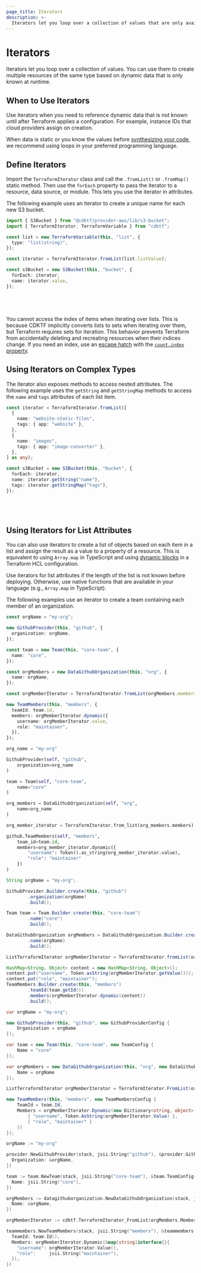 ```yaml
---
page_title: Iterators
description: >-
  Iterators let you loop over a collection of values that are only available at runtime.
---
```


# Iterators

Iterators let you loop over a collection of values. You can use them to create multiple resources of the same type based on dynamic data that is only known at runtime.

## When to Use Iterators

Use iterators when you need to reference dynamic data that is not known until after Terraform applies a configuration. For example, instance IDs that cloud providers assign on creation.

When data is static or you know the values before [synthesizing your code](/cdktf/cli-reference/commands#synth), we recommend using loops in your preferred programming language.

## Define Iterators

Import the `TerraformIterator` class and call the `.fromList()` or `.fromMap()` static method. Then use the `forEach` property to pass the iterator to a resource, data source, or module. This lets you use the iterator in attributes.

The following example uses an iterator to create a unique name for each new S3 bucket.

<CodeTabs>

```typescript
import { S3Bucket } from "@cdktf/provider-aws/lib/s3-bucket";
import { TerraformIterator, TerraformVariable } from "cdktf";

const list = new TerraformVariable(this, "list", {
  type: "list(string)",
});

const iterator = TerraformIterator.fromList(list.listValue);

const s3Bucket = new S3Bucket(this, "bucket", {
  forEach: iterator,
  name: iterator.value,
});
```

```python
```

```java
```

```csharp
```

```go
```

</CodeTabs>

You cannot access the index of items when iterating over lists. This is because CDKTF implicitly converts lists to sets when iterating over them, but Terraform requires sets for iteration. This behavior prevents Terraform from accidentally deleting and recreating resources when their indices change. If you need an index, use an [escape hatch](/cdktf/concepts/resources#escape-hatch) with the [`count.index` property](/language/meta-arguments/count).

## Using Iterators on Complex Types

The iterator also exposes methods to access nested attributes. The following example uses the `getString` and `getStringMap` methods to access the `name` and `tags` attributes of each list item.

<CodeTabs>

```typescript
const iterator = TerraformIterator.fromList([
  {
    name: "website-static-files",
    tags: { app: "website" },
  },
  {
    name: "images",
    tags: { app: "image-converter" },
  },
] as any);

const s3Bucket = new S3Bucket(this, "bucket", {
  forEach: iterator,
  name: iterator.getString("name"),
  tags: iterator.getStringMap("tags"),
});
```

```python
```

```java
```

```csharp
```

```go
```

</CodeTabs>

## Using Iterators for List Attributes

You can also use iterators to create a list of objects based on each item in a list and assign the result as a value to a property of a resource. This is equivalent to using `Array.map` in TypeScript and using [dynamic blocks](/language/expressions/dynamic-blocks) in a Terraform HCL configuration.

Use iterators for list attributes if the length of the list is not known before deploying. Otherwise, use native functions that are available in your language (e.g., `Array.map` in TypeScript).

The following examples use an iterator to create a team containing each member of an organization.

<CodeTabs>

```typescript
const orgName = "my-org";

new GithubProvider(this, "github", {
  organization: orgName,
});

const team = new Team(this, "core-team", {
  name: "core",
});

const orgMembers = new DataGithubOrganization(this, "org", {
  name: orgName,
});

const orgMemberIterator = TerraformIterator.fromList(orgMembers.members);

new TeamMembers(this, "members", {
  teamId: team.id,
  members: orgMemberIterator.dynamic({
    username: orgMemberIterator.value,
    role: "maintainer",
  }),
});
```

```python
org_name = "my-org"

GithubProvider(self, "github",
    organization=org_name
)

team = Team(self, "core-team",
    name="core"
)

org_members = DataGithubOrganization(self, "org",
    name=org_name
)

org_member_iterator = TerraformIterator.from_list(org_members.members)

github.TeamMembers(self, "members",
    team_id=team.id,
    members=org_member_iterator.dynamic({
        "username": Token().as_string(org_member_iterator.value),
        "role": "maintainer"
    })
)
```

```java
String orgName = "my-org";

GithubProvider.Builder.create(this, "github")
        .organization(orgName)
        .build();

Team team = Team.Builder.create(this, "core-team")
        .name("core")
        .build();

DataGithubOrganization orgMembers = DataGithubOrganization.Builder.create(this, "org")
        .name(orgName)
        .build();

ListTerraformIterator orgMemberIterator = TerraformIterator.fromList(orgMembers.getMembers());

HashMap<String, Object> content = new HashMap<String, Object>();
content.put("username", Token.asString(orgMemberIterator.getValue()));
content.put("role", "maintainer");
TeamMembers.Builder.create(this, "members")
        .teamId(team.getId())
        .members(orgMemberIterator.dynamic(content))
        .build();
```

```csharp
var orgName = "my-org";

new GithubProvider(this, "github", new GithubProviderConfig {
    Organization = orgName
});

var team = new Team(this, "core-team", new TeamConfig {
    Name = "core"
});

var orgMembers = new DataGithubOrganization(this, "org", new DataGithubOrganizationConfig {
    Name = orgName
});

ListTerraformIterator orgMemberIterator = TerraformIterator.FromList(orgMembers.Members);

new TeamMembers(this, "members", new TeamMembersConfig {
    TeamId = team.Id,
    Members = orgMemberIterator.Dynamic(new Dictionary<string, object> {
        { "username", Token.AsString(orgMemberIterator.Value) },
        { "role", "maintainer" }
    })
});
```

```go
orgName := "my-org"

provider.NewGithubProvider(stack, jsii.String("github"), &provider.GithubProviderConfig{
  Organization: &orgName,
})

team := team.NewTeam(stack, jsii.String("core-team"), &team.TeamConfig{
  Name: jsii.String("core"),
})

orgMembers := datagithuborganization.NewDataGithubOrganization(stack, jsii.String("org"), &datagithuborganization.DataGithubOrganizationConfig{
  Name: &orgName,
})

orgMemberIterator := cdktf.TerraformIterator_FromList(orgMembers.Members())

teammembers.NewTeamMembers(stack, jsii.String("members"), &teammembers.TeamMembersConfig{
  TeamId: team.Id(),
  Members: orgMemberIterator.Dynamic(&map[string]interface{}{
    "username": orgMemberIterator.Value(),
    "role":     jsii.String("maintainer"),
  }),
})
```

</CodeTabs>
